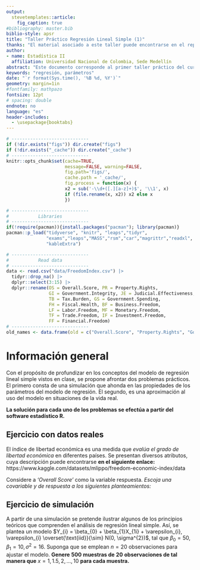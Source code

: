 ```yaml
---
output: 
  stevetemplates::article:
    fig_caption: true
#bibliography: master.bib
biblio-style: apsr
title: "Taller Práctico Regresión Lineal Simple (1)"
thanks: "El material asociado a este taller puede encontrarse en el repositorio del curso, **(https://github.com/Itsssach/Estadistica-II)**"
author:
- name: Estadística II
  affiliation: Universidad Nacional de Colombia, Sede Medellín
abstract: "Este documento corresponde al primer taller práctico del curso de **Estadística II** para la *Universidad Nacional de Colombia*, Sede Medellín, en el periodo 2025 - 2. Se brinda una introducción al análisis de regresión. El enfoque de este taller está sobre las componentes asociadas al modelo de regresión lineal simple -especialmente los parámetros-. **Monitor:** *Santiago Carmona Hincapié.*"
keywords: "regresión, parámetros"
date: "`r format(Sys.time(), '%B %d, %Y')`"
geometry: margin=1in
#fontfamily: mathpazo
fontsize: 12pt
# spacing: double
endnote: no
language: "es"
header-includes:
  - \usepackage{booktabs}
---
```


```r
# -----------------------------
if (!dir.exists("figs")) dir.create("figs")
if (!dir.exists("_cache")) dir.create("_cache")
# -----------------------------
knitr::opts_chunk$set(cache=TRUE,
                      message=FALSE, warning=FALSE,
                      fig.path='figs/',
                      cache.path = '_cache/',
                      fig.process = function(x) {
                      x2 = sub('-\\d+([.][a-z]+)$', '\\1', x)
                      if (file.rename(x, x2)) x2 else x
                      })
```

```r
# -----------------------------
#           Libraries
# -----------------------------
if(!require(pacman)){install.packages("pacman"); library(pacman)}
pacman::p_load("tidyverse", "knitr", "leaps","tidyr",
               "exams","leaps","MASS","rsm","car","magrittr","readxl", 
               "kableExtra")
```

```r
# -----------------------------
#           Read data
# -----------------------------
data <- read.csv("data/FreedomIndex.csv") |> 
  tidyr::drop_na() |> 
  dplyr::select(3:15) |> 
  dplyr::rename(OS = Overall.Score, PR = Property.Rights, 
                GI = Government.Integrity, JE = Judicial.Effectiveness, 
                TB = Tax.Burden, GS = Government.Spending, 
                FH = Fiscal.Health, BF = Business.Freedom, 
                LF = Labor.Freedom, MF = Monetary.Freedom, 
                TF = Trade.Freedom, IF = Investment.Freedom, 
                FF = Financial.Freedom)
# -----------------------------
old_names <- data.frame(old = c("Overall.Score", "Property.Rights", "Government.Integrity", "Judicial.Effectiveness", "Tax.Burden", "Government.Spending", "Fiscal.Health", "Business.Freedom", "Labor.Freedom", "Monetary.Freedom", "Trade.Freedom", "Investment.Freedom", "Financial.Freedom"), new = c("OS", "PR", "GI", "JE", "TB", "GS", "FH", "BF", "LF", "MF", "TF", "IF", "FF"))

```

# Información general

Con el propósito de profundizar en los conceptos del modelo de regresión lineal simple vistos en clase, se propone afrontar dos problemas prácticos. El primero consta de una simulación que ahonda en las propiedades de los parámetros del modelo de regresión. El segundo, es una aproximación al uso del modelo en situaciones de la vida real.

**La solución para cada uno de los problemas se efectúa a partir del software estadístico R.**

## Ejercicio con datos reales

El índice de libertad económica es una medida que *evalúa el grado de libertad económica* en diferentes países. Se presentan diversos atributos, cuya descripción puede encontrarse **en el siguiente enlace:** https://www.kaggle.com/datasets/mlippo/freedom-economic-index/data

\begin{table}[ht]
\centering
\begin{tabular}{rccccccccccccc}
\toprule
OS & PR & GI & JE & TB & GS & FH & BF & LF & MF & TF & IF & FF \\
\midrule
1 & 83.5 & 94.2 & 88.3 & 58.3 & 90.7 & 89.2 & 76.0 & 86.9 & 77.3 & 76.3 & 95.0 & 90 & 80 \\
2 & 83.0 & 94.2 & 91.3 & 98.1 & 70.4 & 64.6 & 95.7 & 89.3 & 60.7 & 80.8 & 86.4 & 85 & 80 \\
3 & 82.6 & 93.5 & 83.4 & 94.3 & 78.0 & 82.4 & 91.7 & 91.3 & 62.8 & 74.5 & 79.2 & 90 & 70 \\
4 & 80.0 & 82.2 & 73.4 & 94.0 & 79.2 & 90.5 & 90.3 & 84.9 & 69.1 & 80.1 & 86.4 & 70 & 60 \\
5 & 79.2 & 96.9 & 84.9 & 95.8 & 64.6 & 40.6 & 97.6 & 89.5 & 57.7 & 69.1 & 79.2 & 95 & 80 \\
6 & 77.8 & 98.6 & 97.4 & 89.6 & 41.8 & 26.8 & 98.2 & 92.7 & 64.9 & 74.3 & 79.2 & 90 & 80 \\
\bottomrule
\end{tabular}
\caption{Información en análisis}
\end{table}

Considere a *'Overall Score'* como la variable respuesta. *Escoja una covariable y de respuesta a los siguientes planteamientos:*

```{=tex}
\begin{enumerate}
\item Realice un \textbf{breve análisis descriptivo}. ¿Un modelo de regresión lineal simple podría ser adecuado en este caso? ¿Por qué?
\item Escriba la ecuación del modelo de regresión lineal, considerando los supuestos asociados. Obtenga los valores calculados de los parámetros, $\overline{y}, \hat{y}, \hat{\varepsilon_{i}}$ y analícelos.
\item Determine si los parámetros del modelo $\beta_{0}, \beta_{1}$ son significativos, considerando un nivel de significancia del $5 \%$. Realice una interpretación en relación al problema. \textbf{¿Estos parámetros tienen sentido?}
\item Calcule un intervalo de confianza del $95 \%$ para ambos parámetros. ¿Puede concluir a partir de este resultado si los parámetros son significativos?
\end{enumerate}
```

## Ejercicio de simulación

A partir de una simulación se pretende ilustrar algunos de los principios teóricos que comprenden el análisis de regresión lineal simple. Así, se plantea un modelo $Y_{i} = \beta_{0} + \beta_{1}X_{1i} + \varepsilon_{i}, \varepsilon_{i} \overset{\text{iid}}{\sim} N(0, \sigma^{2})$, tal que $\beta_{0} = 50, \beta_{1} = 10, \sigma^{2} = 16$. Suponga que se emplean $n = 20$ observaciones para ajustar el modelo. **Genere** $\mathbf{500}$ **muestras de** $\mathbf{20}$ **observaciones de tal manera que** $x = 1, 1.5, 2, ..., 10$ **para cada muestra.**

```{=tex}
\begin{enumerate}
\item Para cada muestra calcule $\hat{\beta_{0}}, \hat{\beta_{1}}$. Construya un histograma para cada parámetro estimado y concluya.
\item Para cada muestra, calcule un intervalo de confianza del $90\%$ para $\beta_{1}$. \textit{¿Cuántos de estos intervalos contienen al verdadero valor del parámetro? ¿Se corresponde la simulación con la teoría?}  
\end{enumerate}
```

```{=html}
<!--
# References
\setlength{\parindent}{-0.2in}
\setlength{\leftskip}{0.2in}
\setlength{\parskip}{8pt}
\vspace*{-0.2in}
\noindent
-->
```
